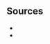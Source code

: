 {{develop}}{{date|{{subst:#time:F j, Y}}}}{{culture and entertainment}}


{{haveyoursay}}

== Sources ==

*{{source
|url    = 
|title  = 
|author = 
|pub    = 
|date   = 
}}
*{{source
|url    = 
|title  = 
|author = 
|pub    = 
|date   = 
}}


